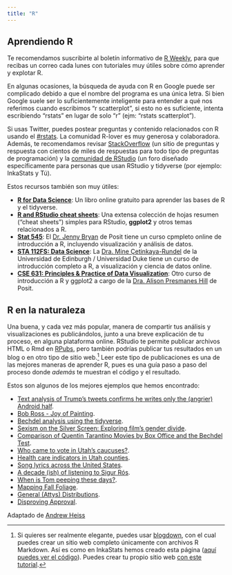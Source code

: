 ```yaml
---
title: "R"
---
```


## Aprendiendo R

Te recomendamos suscribirte al boletín informativo de [R Weekly](https://rweekly.org/), para que recibas un correo cada lunes con tutoriales muy útiles sobre cómo aprender y explotar R.

En algunas ocasiones, la búsqueda de ayuda con R en Google puede ser complicado debido a que el nombre del programa es una única letra. Si bien Google suele ser lo suficientemente inteligente para entender a qué nos referimos cuando escribimos "r scatterplot", si esto no es suficiente, intenta escribiendo "rstats" en lugar de solo "r" (ejm: "rstats scatterplot").

Si usas Twitter, puedes postear preguntas y contenido relacionados con R usando el [#rstats](https://twitter.com/search?q=%23rstats). La comunidad R-lover es muy generosa y colaboradora. Además, te recomendamos revisar [StackOverflow](https://stackoverflow.com/) (un sitio de preguntas y respuesta con cientos de miles de respuestas para todo tipo de preguntas de programación) y la [comunidad de RStudio](https://community.rstudio.com/) (un foro diseñado específicamente para personas que usan RStudio y tidyverse (por ejemplo: InkaStats y Tú).

Estos recursos también son muy útiles:

- [**R for Data Science**](https://r4ds.had.co.nz/): Un libro online gratuito para aprender las bases de R y el tidyverse.
- [**R and RStudio cheat sheets**](https://www.rstudio.com/resources/cheatsheets/): Una extensa colección de hojas resumen ("cheat sheets") simples para RStudio, **ggplot2** y otros temas relacionados a R.
- [**Stat 545**](http://stat545.com/): El [Dr. Jenny Bryan](https://twitter.com/JennyBryan) de Posit tiene un curso cpmpleto online de introducción a R, incluyendo visualización y análisis de datos.
- [**STA 112FS: Data Science**](http://www2.stat.duke.edu/courses/Fall17/sta112.01/): La [Dra. Mine Çetinkaya-Rundel](https://twitter.com/minebocek) de la Universidad de Edinburgh / Universidad Duke tiene un curso de introducción completo a R, a visualización y ciencia de datos online.
- [**CSE 631: Principles & Practice of Data Visualization**](http://cslu.ohsu.edu/~bedricks/courses/cs631/): Otro curso de introducción a R y ggplot2 a cargo de la [Dra. Alison Presmanes Hill](https://twitter.com/apreshill) de Posit.


## R en la naturaleza

Una buena, y cada vez más popular, manera de compartir tus análisis y visualizaciones es publicándolos, junto a una breve explicación de tu proceso, en alguna plataforma online. RStudio te permite publicar archivos HTML o Rmd en [RPubs](http://rpubs.com/), pero también podrías publicar tus resultados en un blog o en otro tipo de sitio web.[^blogdown] Leer este tipo de publicaciones es una de las mejores maneras de aprender R, pues es una guía paso a paso del proceso donde *además* te muestran el código y el resultado.

[^blogdown]: Si quieres ser realmente elegante, puedes usar [blogdown](https://bookdown.org/yihui/blogdown/), con el cual puedes crear un sitio web completo únicamente con archivos R Markdown. Así es como en InkaStats hemos creado esta página ([aquí puedes ver el código](https://github.com/psotob91/r4hds-curso3-inkstat)). Puedes crear tu propio sitio web [con este tutorial](https://apreshill.rbind.io/post/up-and-running-with-blogdown/).

Estos son algunos de los mejores ejemplos que hemos encontrado:

- [Text analysis of Trump's tweets confirms he writes only the (angrier) Android half](http://varianceexplained.org/r/trump-tweets/).
- [Bob Ross - Joy of Painting](https://rudeboybert.github.io/fivethirtyeight/articles/bob_ross.html).
- [Bechdel analysis using the tidyverse](https://rudeboybert.github.io/fivethirtyeight/articles/bechdel.html).
- [Sexism on the Silver Screen: Exploring film's gender divide](http://rpubs.com/Jwhitman/Final_Project).
- [Comparison of Quentin Tarantino Movies by Box Office and the Bechdel Test](http://soc301s2017.netlify.com/group_projects/group5).
- [Who came to vote in Utah's caucuses?](https://juliasilge.com/blog/who-came-to-vote/).
- [Health care indicators in Utah counties](https://juliasilge.com/blog/health-care-indicators/).
- [Song lyrics across the United States](https://juliasilge.com/blog/song-lyrics-across/).
- [A decade (ish) of listening to Sigur Rós](http://blog.karawoo.com/2016/09/22/A-decade-ish-of-listening-to-Sigur-Ros).
- [When is Tom peeping these days?](http://rpubs.com/ry_lisa_elana/chicago).
- [Mapping Fall Foliage](https://rud.is/b/2017/09/18/mapping-fall-foliage-with-sf/).
- [General (Attys) Distributions](https://rud.is/b/2017/07/25/r%E2%81%B6-general-attys-distributions/).
- [Disproving Approval](https://rud.is/b/2017/06/18/r%E2%81%B6-disproving-approval/).

Adaptado de [Andrew Heiss](https://evalf22.classes.andrewheiss.com/resource/r.html)